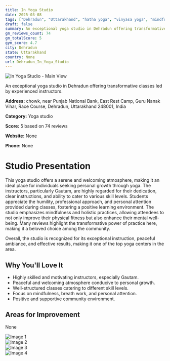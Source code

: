 ```yaml
---
title: In Yoga Studio
date: 2025-03-08
tags: ["Dehradun", "Uttarakhand", "hatha yoga", "vinyasa yoga", "mindfulness", "peaceful environment", "personal attention", "Dehradun"]  
draft: false
summary: An exceptional yoga studio in Dehradun offering transformative classes led by experienced instructors.
gm_reviews_count: 74
gm_totalScore: 5
gym_score: 4.7
city: Dehradun
state: Uttarakhand
country: None
url: Dehradun_In_Yoga_Studio
---
```


<div className="aspect-[16/9] relative my-8">
  <img 
    src="https://lh5.googleusercontent.com/p/AF1QipNiL2N9gGwm1e7ZHcQ1MvKZq8hbaFoiQxsTODJi=w1920-h1080-k-no"
    alt="In Yoga Studio - Main View"
    className="object-cover absolute inset-0 w-full h-full rounded-lg"
  />
</div>

An exceptional yoga studio in Dehradun offering transformative classes led by experienced instructors.

**Address:** chowk, near Punjab National Bank, East Rest Camp, Guru Nanak Vihar, Race Course, Dehradun, Uttarakhand 248001, India

**Category:** Yoga studio

**Score:** 5 based on 74 reviews

**Website:** None

**Phone:** None

# Studio Presentation

This yoga studio offers a serene and welcoming atmosphere, making it an ideal place for individuals seeking personal growth through yoga. The instructors, particularly Gautam, are highly regarded for their dedication, clear instructions, and ability to cater to various skill levels. Students appreciate the humility, professional approach, and personal attention provided during classes, fostering a positive learning environment. The studio emphasizes mindfulness and holistic practices, allowing attendees to not only improve their physical fitness but also enhance their mental well-being. Many reviews highlight the transformative power of practice here, making it a beloved choice among the community.

Overall, the studio is recognized for its exceptional instruction, peaceful ambiance, and effective results, making it one of the top yoga centers in the area.

## Why You'll Love It

- Highly skilled and motivating instructors, especially Gautam.
- Peaceful and welcoming atmosphere conducive to personal growth.
- Well-structured classes catering to different skill levels.
- Focus on mindfulness, breath work, and personal attention.
- Positive and supportive community environment.

## Areas for Improvement

None

<div className="grid grid-cols-1 xl:grid-cols-2 gap-4 my-8">
<div className="aspect-[4/3] relative"><img src="https://lh3.googleusercontent.com/p/AF1QipMBgk3BzHPmeOLEu7kCB8dxvbr1BvI-gyrLiugZ=w1920-h1080-k-no" alt="Image 1" className="object-cover absolute inset-0 w-full h-full rounded-lg" /></div>
<div className="aspect-[4/3] relative"><img src="https://lh5.googleusercontent.com/p/AF1QipNLGyEjhXo0Ua6VMst0HTuHwEcEBv7juVwYi9pi=w1920-h1080-k-no" alt="Image 2" className="object-cover absolute inset-0 w-full h-full rounded-lg" /></div>
<div className="aspect-[4/3] relative"><img src="https://lh5.googleusercontent.com/p/AF1QipMIeKQP8PSBpum0VTAUD0GXu5dXLP9I-oSK_tr8=w1920-h1080-k-no" alt="Image 3" className="object-cover absolute inset-0 w-full h-full rounded-lg" /></div>
<div className="aspect-[4/3] relative"><img src="https://lh5.googleusercontent.com/p/AF1QipOGqHucyITsZ7sMTa0F9_OgplEOoVZP4iNVhoEq=w1920-h1080-k-no" alt="Image 4" className="object-cover absolute inset-0 w-full h-full rounded-lg" /></div>
</div>